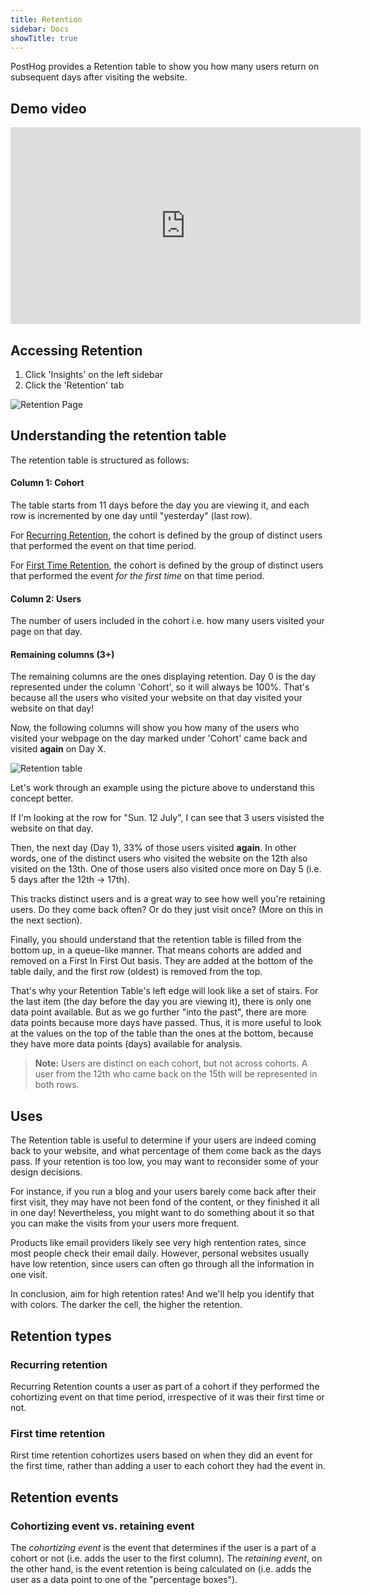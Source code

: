 ```yaml
---
title: Retention
sidebar: Docs
showTitle: true
---
```


<FeatureAvailability allPlans />

PostHog provides a Retention table to show you how many users return on subsequent days after visiting the website.

## Demo video

<iframe width="560" height="315" src="https://www.youtube.com/embed/VQhlkL6piKI" frameborder="0" allow="accelerometer; autoplay; clipboard-write; encrypted-media; gyroscope; picture-in-picture" allowfullscreen></iframe>

## Accessing Retention

1. Click 'Insights' on the left sidebar
2. Click the 'Retention' tab

![Retention Page](../../images/features/retention/retention-page.png)


## Understanding the retention table

The retention table is structured as follows:

#### Column 1: Cohort

The table starts from 11 days before the day you are viewing it, and each row is incremented by one day until "yesterday" (last row). 

For [Recurring Retention](#recurring-retention), the cohort is defined by the group of distinct users that performed the event on that time period. 

For [First Time Retention](#first-time-retention), the cohort is defined by the group of distinct users that performed the event _for the first time_ on that time period.

#### Column 2: Users

The number of users included in the cohort i.e. how many users visited your page on that day.

#### Remaining columns (3+)

The remaining columns are the ones displaying retention. Day 0 is the day represented under the column 'Cohort', so it will always be 100%. That's because all the users who visited your website on that day visited your website on that day! 

Now, the following columns will show you how many of the users who visited your webpage on the day marked under 'Cohort' came back and visited **again** on Day X.

![Retention table](../../images/retention-table.png)

Let's work through an example using the picture above to understand this concept better.

If I'm looking at the row for "Sun. 12 July", I can see that 3 users visisted the website on that day.

Then, the next day (Day 1), 33% of those users visited **again**. In other words, one of the distinct users who visited the website on the 12th also visited on the 13th. One of those users also visited once more on Day 5 (i.e. 5 days after the 12th -> 17th).

This tracks distinct users and is a great way to see how well you're retaining users. Do they come back often? Or do they just visit once? (More on this in the next section).

Finally, you should understand that the retention table is filled from the bottom up, in a queue-like manner. That means cohorts are added and removed on a First In First Out basis. They are added at the bottom of the table daily, and the first row (oldest) is removed from the top.

That's why your Retention Table's left edge will look like a set of stairs. For the last item (the day before the day you are viewing it), there is only one data point available. But as we go further "into the past", there are more data points because more days have passed. Thus, it is more useful to look at the values on the top of the table than the ones at the bottom, because they have more data points (days) available for analysis.

> **Note:** Users are distinct on each cohort, but not across cohorts. A user from the 12th who came back on the 15th will be represented in both rows.

## Uses

The Retention table is useful to determine if your users are indeed coming back to your website, and what percentage of them come back as the days pass. If your retention is too low, you may want to reconsider some of your design decisions. 

For instance, if you run a blog and your users barely come back after their first visit, they may have not been fond of the content, or they finished it all in one day! Nevertheless, you might want to do something about it so that you can make the visits from your users more frequent.

Products like email providers likely see very high rentention rates, since most people check their email daily. However, personal websites usually have low retention, since users can often go through all the information in one visit.

In conclusion, aim for high retention rates! And we'll help you identify that with colors. The darker the cell, the higher the retention.

## Retention types

### Recurring retention

Recurring Retention counts a user as part of a cohort if they performed the cohortizing event on that time period, irrespective of it was their first time or not.

### First time retention

Rirst time retention cohortizes users based on when they did an event for the first time, rather than adding a user to each cohort they had the event in.

## Retention events

### Cohortizing event vs. retaining event

The _cohortizing event_ is the event that determines if the user is a part of a cohort or not (i.e. adds the user to the first column). The _retaining event_, on the other hand, is the event retention is being calculated on (i.e. adds the user as a data point to one of the "percentage boxes").
